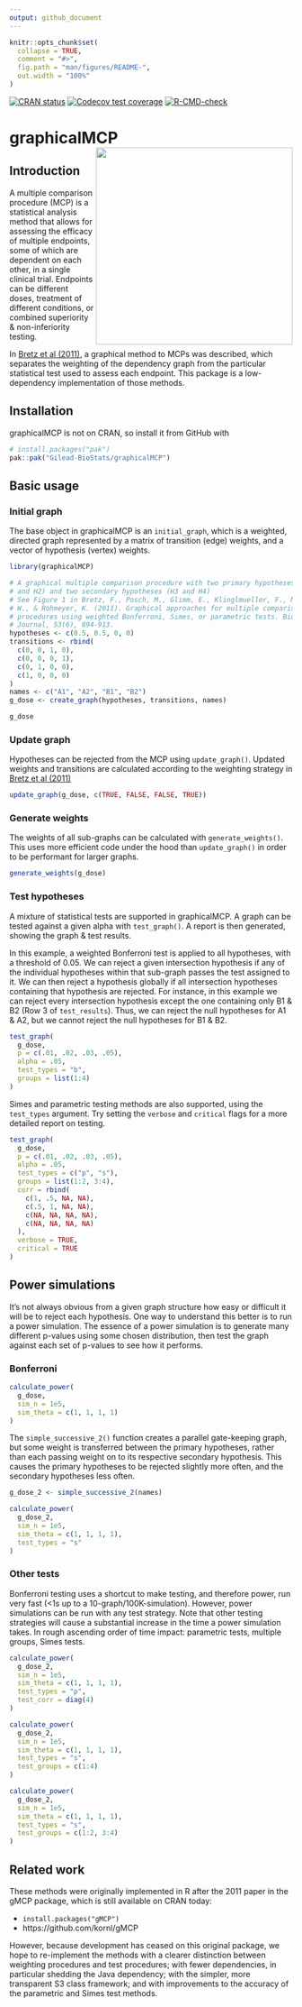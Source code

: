 ```yaml
---
output: github_document
---
```


<!-- README.md is generated from README.Rmd. Please edit that file -->

```r
knitr::opts_chunk$set(
  collapse = TRUE,
  comment = "#>",
  fig.path = "man/figures/README-",
  out.width = "100%"
)
```

<!-- badges: start -->
[![CRAN status](https://www.r-pkg.org/badges/version/graphicalMCP)](https://cran.r-project.org/package=graphicalMCP)
[![Codecov test coverage](https://codecov.io/gh/Gilead-BioStats/graphicalMCP/branch/s3-graph_mcp/graph/badge.svg)](https://app.codecov.io/gh/Gilead-BioStats/graphicalMCP?branch=s3-graph_mcp)
[![R-CMD-check](https://github.com/Gilead-BioStats/graphicalMCP/actions/workflows/R-CMD-check.yaml/badge.svg)](https://github.com/Gilead-BioStats/graphicalMCP/actions/workflows/R-CMD-check.yaml)
<!-- badges: end -->

# graphicalMCP <img src="man/figures/logo.png" align="right" height="350" />

## Introduction

A multiple comparison procedure (MCP) is a statistical analysis method that allows for assessing the efficacy of multiple endpoints, some of which are dependent on each other, in a single clinical trial. Endpoints can be different doses, treatment of different conditions, or combined superiority & non-inferiority testing.

In [Bretz et al (2011)](https://onlinelibrary.wiley.com/doi/10.1002/bimj.201000239), a graphical method to MCPs was described, which separates the weighting of the dependency graph from the particular statistical test used to assess each endpoint. This package is a low-dependency implementation of those methods.

## Installation

graphicalMCP is not on CRAN, so install it from GitHub with

```r
# install.packages("pak")
pak::pak("Gilead-BioStats/graphicalMCP")
```

## Basic usage

### Initial graph

The base object in graphicalMCP is an `initial_graph`, which is a weighted, directed graph represented by a matrix of transition (edge) weights, and a vector of hypothesis (vertex) weights.

```r
library(graphicalMCP)

# A graphical multiple comparison procedure with two primary hypotheses (H1
# and H2) and two secondary hypotheses (H3 and H4)
# See Figure 1 in Bretz, F., Posch, M., Glimm, E., Klinglmueller, F., Maurer,
# W., & Rohmeyer, K. (2011). Graphical approaches for multiple comparison
# procedures using weighted Bonferroni, Simes, or parametric tests. Biometrical
# Journal, 53(6), 894-913.
hypotheses <- c(0.5, 0.5, 0, 0)
transitions <- rbind(
  c(0, 0, 1, 0),
  c(0, 0, 0, 1),
  c(0, 1, 0, 0),
  c(1, 0, 0, 0)
)
names <- c("A1", "A2", "B1", "B2")
g_dose <- create_graph(hypotheses, transitions, names)

g_dose
```

### Update graph

Hypotheses can be rejected from the MCP using `update_graph()`. Updated weights and transitions are calculated according to the weighting strategy in [Bretz et al (2011)](https://onlinelibrary.wiley.com/doi/10.1002/bimj.201000239)

```r
update_graph(g_dose, c(TRUE, FALSE, FALSE, TRUE))
```

### Generate weights

The weights of all sub-graphs can be calculated with `generate_weights()`. This uses more efficient code under the hood than `update_graph()` in order to be performant for larger graphs.

```r
generate_weights(g_dose)
```

### Test hypotheses

A mixture of statistical tests are supported in graphicalMCP. A graph can be tested against a given alpha with `test_graph()`. A report is then generated, showing the graph & test results.

In this example, a weighted Bonferroni test is applied to all hypotheses, with a threshold of 0.05. We can reject a given intersection hypothesis if any of the individual hypotheses within that sub-graph passes the test assigned to it. We can then reject a hypothesis globally if all intersection hypotheses containing that hypothesis are rejected. For instance, in this example we can reject every intersection hypothesis except the one containing only B1 & B2 (Row 3 of `test_results`). Thus, we can reject the null hypotheses for A1 & A2, but we cannot reject the null hypotheses for B1 & B2.

```r
test_graph(
  g_dose,
  p = c(.01, .02, .03, .05),
  alpha = .05,
  test_types = "b",
  groups = list(1:4)
)
```

Simes and parametric testing methods are also supported, using the `test_types` argument. Try setting the `verbose` and `critical` flags for a more detailed report on testing.

```r
test_graph(
  g_dose,
  p = c(.01, .02, .03, .05),
  alpha = .05,
  test_types = c("p", "s"),
  groups = list(1:2, 3:4),
  corr = rbind(
    c(1, .5, NA, NA),
    c(.5, 1, NA, NA),
    c(NA, NA, NA, NA),
    c(NA, NA, NA, NA)
  ),
  verbose = TRUE,
  critical = TRUE
)
```

## Power simulations

It's not always obvious from a given graph structure how easy or difficult it will be to reject each hypothesis. One way to understand this better is to run a power simulation. The essence of a power simulation is to generate many different p-values using some chosen distribution, then test the graph against each set of p-values to see how it performs.

### Bonferroni

```r
calculate_power(
  g_dose,
  sim_n = 1e5,
  sim_theta = c(1, 1, 1, 1)
)
```

The `simple_successive_2()` function creates a parallel gate-keeping graph, but some weight is transferred between the primary hypotheses, rather than each passing weight on to its respective secondary hypothesis. This causes the primary hypotheses to be rejected slightly more often, and the secondary hypotheses less often.

```r
g_dose_2 <- simple_successive_2(names)

calculate_power(
  g_dose_2,
  sim_n = 1e5,
  sim_theta = c(1, 1, 1, 1),
  test_types = "s"
)
```

### Other tests

Bonferroni testing uses a shortcut to make testing, and therefore power, run very fast (<1s up to a 10-graph/100K-simulation). However, power simulations can be run with any test strategy. Note that other testing strategies will cause a substantial increase in the time a power simulation takes. In rough ascending order of time impact: parametric tests, multiple groups, Simes tests.

```r
calculate_power(
  g_dose_2,
  sim_n = 1e5,
  sim_theta = c(1, 1, 1, 1),
  test_types = "p",
  test_corr = diag(4)
)
```

```r
calculate_power(
  g_dose_2,
  sim_n = 1e5,
  sim_theta = c(1, 1, 1, 1),
  test_types = "s",
  test_groups = c(1:4)
)
```

```r
calculate_power(
  g_dose_2,
  sim_n = 1e5,
  sim_theta = c(1, 1, 1, 1),
  test_types = "s",
  test_groups = c(1:2, 3:4)
)
```

## Related work

These methods were originally implemented in R after the 2011 paper in the gMCP package, which is still available on CRAN today:

- `install.packages("gMCP")`
- https://github.com/kornl/gMCP

However, because development has ceased on this original package, we hope to re-implement the methods with a clearer distinction between weighting procedures and test procedures; with fewer dependencies, in particular shedding the Java dependency; with the simpler, more transparent S3 class framework; and with improvements to the accuracy of the parametric and Simes test methods.
